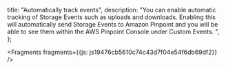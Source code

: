   title: "Automatically track events",
  description: "You can enable automatic tracking of Storage Events such as uploads and downloads. Enabling this will automatically send Storage Events to Amazon Pinpoint and you will be able to see them within the AWS Pinpoint Console under Custom Events. ",
};






<Fragments fragments={{js: js19476cb5610c74c43d7f04e54f6db69df2}} />